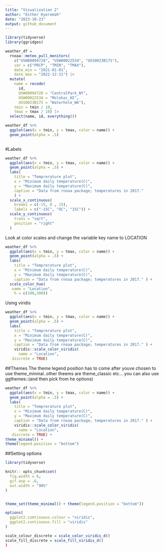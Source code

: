 ```yaml
---
title: "Visualization 2"
author: "Esther Kyeremah"
date: "2023-10-23"
output: github_document
---
```


```r
library(tidyverse)
library(ggridges)
```

```r
weather_df = 
  rnoaa::meteo_pull_monitors(
    c("USW00094728", "USW00022534", "USS0023B17S"),
    var = c("PRCP", "TMIN", "TMAX"), 
    date_min = "2021-01-01",
    date_max = "2022-12-31") |>
  mutate(
    name = recode(
      id, 
      USW00094728 = "CentralPark_NY", 
      USW00022534 = "Molokai_HI",
      USS0023B17S = "Waterhole_WA"),
    tmin = tmin / 10,
    tmax = tmax / 10) |>
  select(name, id, everything())
```




```r
weather_df %>% 
  ggplot(aes(x = tmin, y = tmax, color = name)) +
  geom_point(alpha = .5)
  
```


#Labels

```r
weather_df %>% 
  ggplot(aes(x = tmin, y = tmax, color = name)) +
  geom_point(alpha = .5) +
  labs( 
    title = "Temprerature plot",
    x = "Minimum daily temperature(C)",
    y = "Maximum daily temperature(C)",
    caption = "Data from rnoaa package; temperatures in 2017."
    ) +
  scale_x_continuous(
    breaks = c(-15, 0 , 15),
    labels = c("-15C", "OC", "15C")) + 
  scale_y_continuous(
    trans = "sqrt",
    position = "right"
  )
```

Look at color scales and change the variable key name to LOCATION
```r
weather_df %>% 
  ggplot(aes(x = tmin, y = tmax, color = name)) +
  geom_point(alpha = .5) +
  labs( 
    title = "Temprerature plot",
    x = "Minimum daily temperature(C)",
    y = "Maximum daily temperature(C)",
    caption = "Data from rnoaa package; temperatures in 2017." ) +
  scale_color_hue(
   name = "Location",
    h = c(100,300))
```


Using viridis
```r
weather_df %>% 
  ggplot(aes(x = tmin, y = tmax, color = name)) +
  geom_point(alpha = .5) +
  labs( 
    title = "Temprerature plot",
    x = "Minimum daily temperature(C)",
    y = "Maximum daily temperature(C)",
    caption = "Data from rnoaa package; temperatures in 2017." ) +
    viridis::scale_color_viridis(
      name = "Location",
   discrete = TRUE)
```

##Themes 
The theme legend position has to come after youve chosen to use theme_minmal..other theems are theme_classic etc... you can also use ggthemes::(and then pick from he options)
```r
weather_df %>% 
  ggplot(aes(x = tmin, y = tmax, color = name)) +
  geom_point(alpha = .5) +
  labs( 
    title = "Temprerature plot",
    x = "Minimum daily temperature(C)",
    y = "Maximum daily temperature(C)",
    caption = "Data from rnoaa package; temperatures in 2017." ) +
    viridis::scale_color_viridis(
      name = "Location",
   discrete = TRUE) +
theme_minimal() +
theme(legend.position = "bottom")
```

##Setting options

```r
library(tidyverse)

knitr:: opts_chunk$set(
  fig.width = 6,
  gif.asp = .6,
  out.width = "90%"
)


theme_set(theme_minimal() + theme(legend.position = "bottom"))

options(
  ggplot2.comtinuous.colour = "viridis",
  ggplot2.continuous.fill = "viridis"
)

scale_colour_discrete = scale_color_viridis_d()
scale_fill_discrete = scale_fill_viridis_d()
)
```


